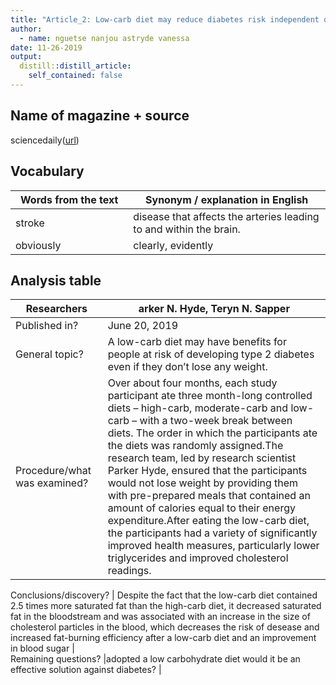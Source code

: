 ```yaml
---
title: "Article_2: Low-carb diet may reduce diabetes risk independent of weight loss"
author:
  - name: nguetse nanjou astryde vanessa
date: 11-26-2019
output:
  distill::distill_article:
    self_contained: false
---
```



## Name of magazine + source

 sciencedaily([url](www.sciencedaily.com/releases/2019/06/190620100036.htm))

## Vocabulary

| Words from the text  | Synonym / explanation in   English |
| -------------------- | ---------------------------------- |
| stroke               |disease that affects the arteries leading to and within the brain. |
| obviously            |clearly, evidently    |


## Analysis table

| Researchers                  | arker N. Hyde, Teryn N. Sapper                      |
| ---------------------------- | ------------------------------------------------------------------- |
| Published   in?              | June 20, 2019                                                     |
| General topic?               |A low-carb diet may have benefits for people at risk of developing type 2 diabetes even if they don't lose any weight.                   |
| Procedure/what was examined? | Over about four months, each study participant ate three month-long controlled diets -- high-carb, moderate-carb and low-carb -- with a two-week break between diets. The order in which the participants ate the diets was randomly assigned.The research team, led by research scientist Parker Hyde, ensured that the participants would not lose weight by providing them with pre-prepared meals that contained an amount of calories equal to their energy expenditure.After eating the low-carb diet, the participants had a variety of significantly improved health measures, particularly lower triglycerides and improved cholesterol readings.

| Conclusions/discovery?       | Despite the fact that the low-carb diet contained 2.5 times more saturated fat than the high-carb diet, it decreased saturated fat in the bloodstream and was associated with an increase in the size of cholesterol particles in the blood, which decreases the risk of desease and increased fat-burning efficiency after a low-carb diet and an improvement in blood sugar     |
| Remaining questions?         |adopted a low carbohydrate diet would it be an effective solution against diabetes? |



